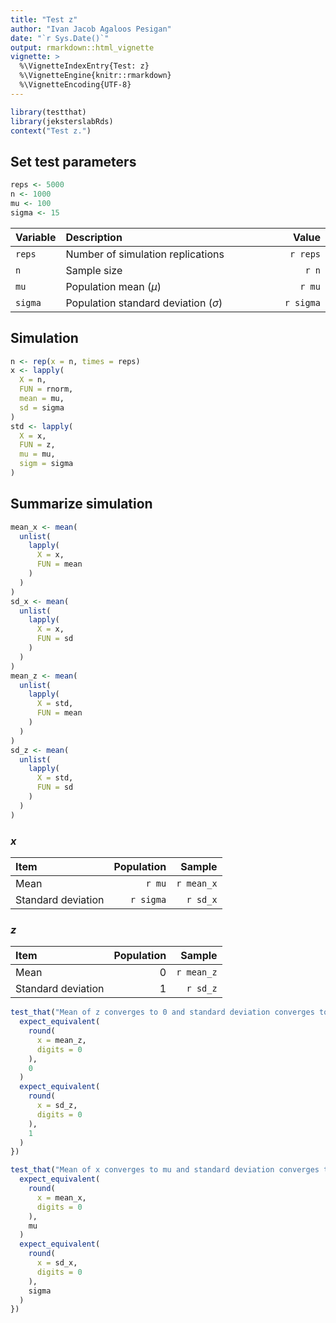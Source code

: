 ```yaml
---
title: "Test z"
author: "Ivan Jacob Agaloos Pesigan"
date: "`r Sys.Date()`"
output: rmarkdown::html_vignette
vignette: >
  %\VignetteIndexEntry{Test: z}
  %\VignetteEngine{knitr::rmarkdown}
  %\VignetteEncoding{UTF-8}
---
```



```r
library(testthat)
library(jeksterslabRds)
context("Test z.")
```


## Set test parameters


```r
reps <- 5000
n <- 1000
mu <- 100
sigma <- 15
```


| Variable   | Description                                             | Value      |
|:----------	|:------------------------------------------------------- |-----------:|
| `reps`   	| Number of simulation replications                       | `r reps`   |
| `n`      	| Sample size                                             | `r n`      |
| `mu`     	| Population mean $\left( \mu \right)$                    | `r mu`     |
| `sigma`  	| Population standard deviation $\left( \sigma \right)$   | `r sigma`  |

## Simulation


```r
n <- rep(x = n, times = reps)
x <- lapply(
  X = n,
  FUN = rnorm,
  mean = mu,
  sd = sigma
)
std <- lapply(
  X = x,
  FUN = z,
  mu = mu,
  sigm = sigma
)
```


## Summarize simulation


```r
mean_x <- mean(
  unlist(
    lapply(
      X = x,
      FUN = mean
    )
  )
)
sd_x <- mean(
  unlist(
    lapply(
      X = x,
      FUN = sd
    )
  )
)
mean_z <- mean(
  unlist(
    lapply(
      X = std,
      FUN = mean
    )
  )
)
sd_z <- mean(
  unlist(
    lapply(
      X = std,
      FUN = sd
    )
  )
)
```


### $x$

| Item                 | Population | Sample       |
|:-------------------- |-----------:|-------------:|
| Mean                 | `r mu`     | `r mean_x`   |
| Standard deviation   | `r sigma`  | `r sd_x`     |

### $z$

| Item                 | Population | Sample       |
|:-------------------- |-----------:|-------------:|
| Mean                 | 0          | `r mean_z`   |
| Standard deviation   | 1          | `r sd_z`     |


```r
test_that("Mean of z converges to 0 and standard deviation converges to 1", {
  expect_equivalent(
    round(
      x = mean_z,
      digits = 0
    ),
    0
  )
  expect_equivalent(
    round(
      x = sd_z,
      digits = 0
    ),
    1
  )
})
```



```r
test_that("Mean of x converges to mu and standard deviation converges to sigma", {
  expect_equivalent(
    round(
      x = mean_x,
      digits = 0
    ),
    mu
  )
  expect_equivalent(
    round(
      x = sd_x,
      digits = 0
    ),
    sigma
  )
})
```

